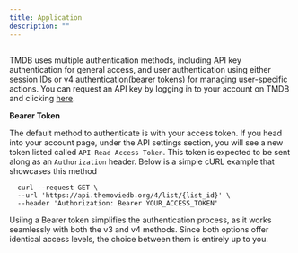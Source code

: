 ---
title: Application
description: ""
---

##
TMDB uses multiple authentication methods, including API key authentication 
for general access, and user authentication using either session IDs or v4 
authentication(bearer tokens) for managing user-specific actions.
You can request an API key by logging in to your account on TMDB and clicking 
[here](https://www.themoviedb.org/settings/api).


**Bearer Token**

The default method to authenticate is with your access token. If you head into 
your account page, under the API settings section, you will see a new token 
listed called `API Read Access Token`. This token is expected to be sent along as 
an `Authorization` header. Below is a simple cURL example that showcases this method

```cURL Example
  curl --request GET \
  --url 'https://api.themoviedb.org/4/list/{list_id}' \
  --header 'Authorization: Bearer YOUR_ACCESS_TOKEN'

  ```

Usiing a Bearer token simplifies the authentication process, as it works seamlessly with 
both the v3 and v4 methods. Since both options offer identical access levels, the choice 
between them is entirely up to you.